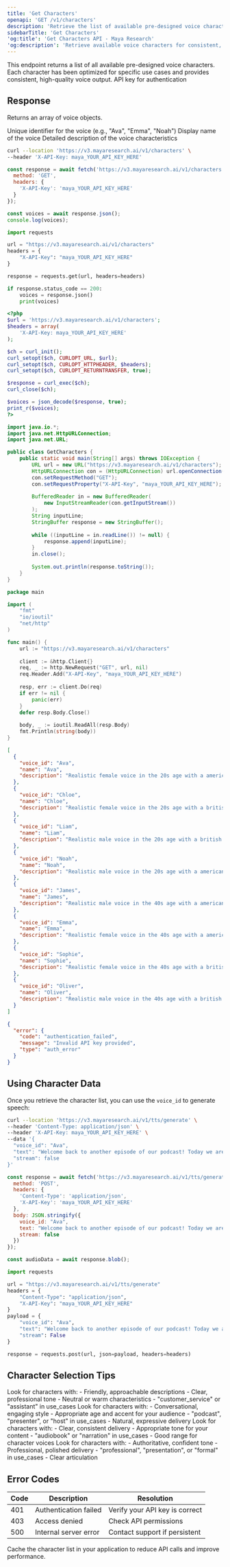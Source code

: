 ```yaml
---
title: 'Get Characters'
openapi: 'GET /v1/characters'
description: 'Retrieve the list of available pre-designed voice characters'
sidebarTitle: 'Get Characters'
'og:title': 'Get Characters API - Maya Research'
'og:description': 'Retrieve available voice characters for consistent, high-quality voice generation'
---
```


<Note>
  This endpoint returns a list of all available pre-designed voice characters. Each character has been optimized for specific use cases and provides consistent, high-quality voice output.
</Note>

<ParamField header="X-API-Key" type="string" required placeholder="maya_YOUR_API_KEY_HERE">
  API key for authentication
</ParamField>

## Response

Returns an array of voice objects.

<ResponseField name="voice_id" type="string">
  Unique identifier for the voice (e.g., "Ava", "Emma", "Noah")
</ResponseField>

<ResponseField name="name" type="string">
  Display name of the voice
</ResponseField>

<ResponseField name="description" type="string">
  Detailed description of the voice characteristics
</ResponseField>

<RequestExample>

```bash cURL
curl --location 'https://v3.mayaresearch.ai/v1/characters' \
--header 'X-API-Key: maya_YOUR_API_KEY_HERE'
```

```javascript JavaScript
const response = await fetch('https://v3.mayaresearch.ai/v1/characters', {
  method: 'GET',
  headers: {
    'X-API-Key': 'maya_YOUR_API_KEY_HERE'
  }
});

const voices = await response.json();
console.log(voices);
```

```python Python
import requests

url = "https://v3.mayaresearch.ai/v1/characters"
headers = {
    "X-API-Key": "maya_YOUR_API_KEY_HERE"
}

response = requests.get(url, headers=headers)

if response.status_code == 200:
    voices = response.json()
    print(voices)
```

```php PHP
<?php
$url = 'https://v3.mayaresearch.ai/v1/characters';
$headers = array(
    'X-API-Key: maya_YOUR_API_KEY_HERE'
);

$ch = curl_init();
curl_setopt($ch, CURLOPT_URL, $url);
curl_setopt($ch, CURLOPT_HTTPHEADER, $headers);
curl_setopt($ch, CURLOPT_RETURNTRANSFER, true);

$response = curl_exec($ch);
curl_close($ch);

$voices = json_decode($response, true);
print_r($voices);
?>
```

```java Java
import java.io.*;
import java.net.HttpURLConnection;
import java.net.URL;

public class GetCharacters {
    public static void main(String[] args) throws IOException {
        URL url = new URL("https://v3.mayaresearch.ai/v1/characters");
        HttpURLConnection con = (HttpURLConnection) url.openConnection();
        con.setRequestMethod("GET");
        con.setRequestProperty("X-API-Key", "maya_YOUR_API_KEY_HERE");
        
        BufferedReader in = new BufferedReader(
            new InputStreamReader(con.getInputStream())
        );
        String inputLine;
        StringBuffer response = new StringBuffer();
        
        while ((inputLine = in.readLine()) != null) {
            response.append(inputLine);
        }
        in.close();
        
        System.out.println(response.toString());
    }
}
```

```go Go
package main

import (
    "fmt"
    "io/ioutil"
    "net/http"
)

func main() {
    url := "https://v3.mayaresearch.ai/v1/characters"
    
    client := &http.Client{}
    req, _ := http.NewRequest("GET", url, nil)
    req.Header.Add("X-API-Key", "maya_YOUR_API_KEY_HERE")
    
    resp, err := client.Do(req)
    if err != nil {
        panic(err)
    }
    defer resp.Body.Close()
    
    body, _ := ioutil.ReadAll(resp.Body)
    fmt.Println(string(body))
}
```

</RequestExample>

<ResponseExample>

```json Success Response
[
  {
    "voice_id": "Ava",
    "name": "Ava",
    "description": "Realistic female voice in the 20s age with a american accent. Normal pitch, warm timbre, conversational pacing, energetic tone delivery at medium intensity, podcast Domain, podcast_host role, casual delivery"
  },
  {
    "voice_id": "Chloe",
    "name": "Chloe",
    "description": "Realistic female voice in the 20s age with a british accent. Normal pitch, warm timbre, conversational pacing, energetic tone delivery at medium intensity, podcast Domain, podcast_host role, casual delivery"
  },
  {
    "voice_id": "Liam",
    "name": "Liam",
    "description": "Realistic male voice in the 20s age with a british accent. Normal pitch, warm timbre, conversational pacing, energetic tone delivery at medium intensity, podcast Domain, podcast_host role, casual delivery"
  },
  {
    "voice_id": "Noah",
    "name": "Noah",
    "description": "Realistic male voice in the 20s age with a american accent. Normal pitch, warm timbre, conversational pacing, energetic tone delivery at medium intensity, podcast Domain, podcast_host role, casual delivery"
  },
  {
    "voice_id": "James",
    "name": "James",
    "description": "Realistic male voice in the 40s age with a american accent. Normal pitch, warm timbre, conversational pacing, energetic tone delivery at medium intensity, podcast Domain, podcast_host role, casual delivery"
  },
  {
    "voice_id": "Emma",
    "name": "Emma",
    "description": "Realistic female voice in the 40s age with a american accent. Normal pitch, warm timbre, conversational pacing, energetic tone delivery at medium intensity, podcast Domain, podcast_host role, casual delivery"
  },
  {
    "voice_id": "Sophie",
    "name": "Sophie",
    "description": "Realistic female voice in the 40s age with a british accent. Normal pitch, warm timbre, conversational pacing, energetic tone delivery at medium intensity, podcast Domain, podcast_host role, casual delivery"
  },
  {
    "voice_id": "Oliver",
    "name": "Oliver",
    "description": "Realistic male voice in the 40s age with a british accent. Normal pitch, warm timbre, conversational pacing, energetic tone delivery at medium intensity, podcast Domain, podcast_host role, casual delivery"
  }
]
```

```json Error Response
{
  "error": {
    "code": "authentication_failed",
    "message": "Invalid API key provided",
    "type": "auth_error"
  }
}
```

</ResponseExample>

## Using Character Data

Once you retrieve the character list, you can use the `voice_id` to generate speech:

<CodeGroup>

```bash cURL
curl --location 'https://v3.mayaresearch.ai/v1/tts/generate' \
--header 'Content-Type: application/json' \
--header 'X-API-Key: maya_YOUR_API_KEY_HERE' \
--data '{
  "voice_id": "Ava",
  "text": "Welcome back to another episode of our podcast! Today we are diving into an absolutely fascinating topic.",
  "stream": false
}'
```

```javascript JavaScript
const response = await fetch('https://v3.mayaresearch.ai/v1/tts/generate', {
  method: 'POST',
  headers: {
    'Content-Type': 'application/json',
    'X-API-Key': 'maya_YOUR_API_KEY_HERE'
  },
  body: JSON.stringify({
    voice_id: "Ava",
    text: "Welcome back to another episode of our podcast! Today we are diving into an absolutely fascinating topic.",
    stream: false
  })
});

const audioData = await response.blob();
```

```python Python
import requests

url = "https://v3.mayaresearch.ai/v1/tts/generate"
headers = {
    "Content-Type": "application/json",
    "X-API-Key": "maya_YOUR_API_KEY_HERE"
}
payload = {
    "voice_id": "Ava",
    "text": "Welcome back to another episode of our podcast! Today we are diving into an absolutely fascinating topic.",
    "stream": False
}

response = requests.post(url, json=payload, headers=headers)
```

</CodeGroup>

## Character Selection Tips

<AccordionGroup>
  <Accordion title="For Customer Service" icon="headset">
    Look for characters with:
    - Friendly, approachable descriptions
    - Clear, professional tone
    - Neutral or warm characteristics
    - "customer_service" or "assistant" in use_cases
  </Accordion>
  
  <Accordion title="For Podcasts & Content" icon="podcast">
    Look for characters with:
    - Conversational, engaging style
    - Appropriate age and accent for your audience
    - "podcast", "presenter", or "host" in use_cases
    - Natural, expressive delivery
  </Accordion>
  
  <Accordion title="For Audiobooks & Narration" icon="book-open-reader">
    Look for characters with:
    - Clear, consistent delivery
    - Appropriate tone for your content
    - "audiobook" or "narration" in use_cases
    - Good range for character voices
  </Accordion>
  
  <Accordion title="For Professional Content" icon="briefcase">
    Look for characters with:
    - Authoritative, confident tone
    - Professional, polished delivery
    - "professional", "presentation", or "formal" in use_cases
    - Clear articulation
  </Accordion>
</AccordionGroup>

## Error Codes

| Code | Description | Resolution |
|------|-------------|------------|
| 401 | Authentication failed | Verify your API key is correct |
| 403 | Access denied | Check API permissions |
| 500 | Internal server error | Contact support if persistent |

<Warning>
  Cache the character list in your application to reduce API calls and improve performance.
</Warning>

